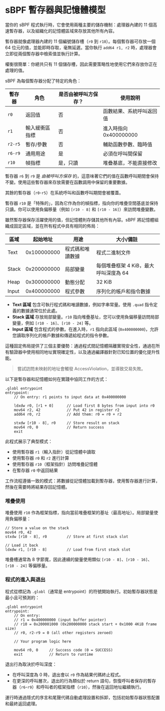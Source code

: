 
# sBPF 暫存器與記憶體模型

當你的 sBPF 程式執行時，它會使用兩種主要的儲存機制：處理器內建的 11 個高速暫存器，以及組織化的記憶體區域來存放其他所有內容。

<ArticleSection name="Registers" id="registers" level="h2" />

暫存器就像處理器內建的 11 個編號儲存槽（`r0` 到 `r10`）。每個暫存器可存放一個 64 位元的值，並能即時存取，毫無延遲。當你執行 `add64 r1, r2` 時，處理器會立即從兩個暫存器中檢索值並執行計算。

權衡很簡單：你總共只有 11 個儲存槽，因此需要策略性地使用它們來存放你正在處理的值。

sBPF 為每個暫存器分配了特定的角色：

| 暫存器 | 角色                 | 是否由被呼叫方保存？ | 使用說明                                     |
|----------|----------------------|----------------|---------------------------------------------|
| `r0`     | 返回值               | 否             | 函數結果、系統呼叫返回值                   |
| `r1`     | 輸入緩衝區指標       | 否             | 進入時指向 0x400000000                     |
| `r2-r5`  | 暫存/參數            | 否             | 輔助函數參數、臨時值                       |
| `r6-r9`  | 通用用途             | 是             | 必須在呼叫間保留                           |
| `r10`    | 幀指標               | 是，只讀        | 堆疊基底，不能直接修改                     |

暫存器 `r6` 到 `r9` 是 _由被呼叫方保存_ 的，這意味著它們的值在函數呼叫期間會保持不變。使用這些暫存器來存放需要在函數調用中保留的重要數據。

其餘的暫存器（`r0`-`r5`）在系統呼叫和函數呼叫期間會被覆蓋。

暫存器 `r10` 是「特殊的」，因為它作為你的幀指標，指向你的堆疊空間基底並保持只讀。你可以使用負偏移量（例如 `[r10 - 8]` 和 `[r10 - 16]`）來訪問堆疊變數。

<ArticleSection name="記憶體" id="memory" level="h2" />

雖然暫存器保存活躍使用的值，但記憶體則存儲其他所有內容。sBPF 將記憶體組織成固定區域，並在所有程式中具有相同的佈局：

| 區域   | 起始地址       | 用途                     | 大小/備註                                               |
|--------|---------------|-------------------------|--------------------------------------------------------|
| Text   | 0x100000000   | 程式碼和唯讀數據         | 程式二進制文件                                         |
| Stack  | 0x200000000   | 局部變量                 | 每個堆疊框架 4 KiB，最大呼叫深度為 64                 |
| Heap   | 0x300000000   | 動態分配                 | 32 KiB                                                 |
| Input  | 0x400000000   | 程式參數                 | 序列化的帳戶和指令數據                                 |

- **Text 區域** 包含可執行程式碼和唯讀數據，例如字串常量。使用 `.quad` 指令定義的數據通常位於此處。
- **Stack 區域** 存放局部變量。`r10` 指向堆疊基址，您可以使用負偏移量訪問局部變量，例如 `[r10 - 16]`、`[r10 - 24]` 等。
- **Input 區域** 包含程式的參數。在進入時，`r1` 指向此區域 (`0x400000000`)，允許您讀取序列化的帳戶數據和傳遞給程式的指令參數。

這種固定佈局提供了三個主要優勢：通過程式間記憶體隔離實現安全性，通過在所有驗證器中使用相同地址實現確定性，以及通過編譯器針對已知位置的優化提升性能。

> 嘗試訪問未映射的地址會觸發 AccessViolation，並導致交易失敗。

<ArticleSection name="使用暫存器和記憶體" id="using-registers-and-memory" level="h2" />

以下是暫存器和記憶體如何在實踐中協同工作的方式：

```sbpf
.globl entrypoint
entrypoint:
    // On entry: r1 points to input data at 0x400000000
    
    ldxdw r0, [r1 + 0]      // Load first 8 bytes from input into r0
    mov64 r2, 42            // Put 42 in register r2
    add64 r0, r2            // Add them: r0 = r0 + r2
    
    stxdw [r10 - 8], r0     // Store result on stack
    mov64 r0, 0             // Return success
    exit
```

此程式展示了典型模式：
- 使用暫存器 `r1`（輸入指針）從記憶體中讀取
- 使用暫存器 `r0` 和 `r2` 進行計算
- 使用暫存器 `r10`（框架指針）訪問堆疊記憶體
- 在暫存器 `r0` 中返回結果

工作流程遵循一致的模式：將數據從記憶體加載到暫存器，使用暫存器進行計算，然後在需要時將結果存回記憶體。

### 堆疊使用

堆疊使用 `r10` 作為框架指標，指向當前堆疊框架的基址（最高地址）。局部變量使用負偏移量：

```sbpf
// Store a value on the stack
mov64 r0, 42
stxdw [r10 - 8], r0         // Store at first stack slot

// Load it back
ldxdw r1, [r10 - 8]         // Load from first stack slot
```

堆疊槽通常為 8 字節寬，因此連續的變量使用類似 `[r10 - 8]`、`[r10 - 16]`、`[r10 - 24]` 等偏移量。

### 程式的進入與退出

程式從標記為 `.globl`（通常是 entrypoint）的符號開始執行。初始暫存器狀態是最小且可預測的：

```sbpf
.globl entrypoint
entrypoint:
    // On entry:
    // r1 = 0x400000000 (input buffer pointer)
    // r10 = 0x200001000 (0x200000000 stack start + 0x1000 4KiB frame size)
    // r0, r2-r9 = 0 (all other registers zeroed)

    // Your program logic here

    mov64 r0, 0     // Success code (0 = SUCCESS)
    exit            // Return to runtime
```

退出行為取決於呼叫深度：
- 在呼叫深度為 0 時，退出會以 `r0` 作為結果代碼終止程式。
- 在更深的呼叫層次，退出的行為類似於 return 語句，恢復呼叫者保存的暫存器（`r6`-`r9`）和呼叫者的框架指標（`r10`），然後在返回地址繼續執行。

運行時通過隱式的序言和尾聲代碼自動處理設置和拆卸，包括初始暫存器狀態配置和最終返回處理。